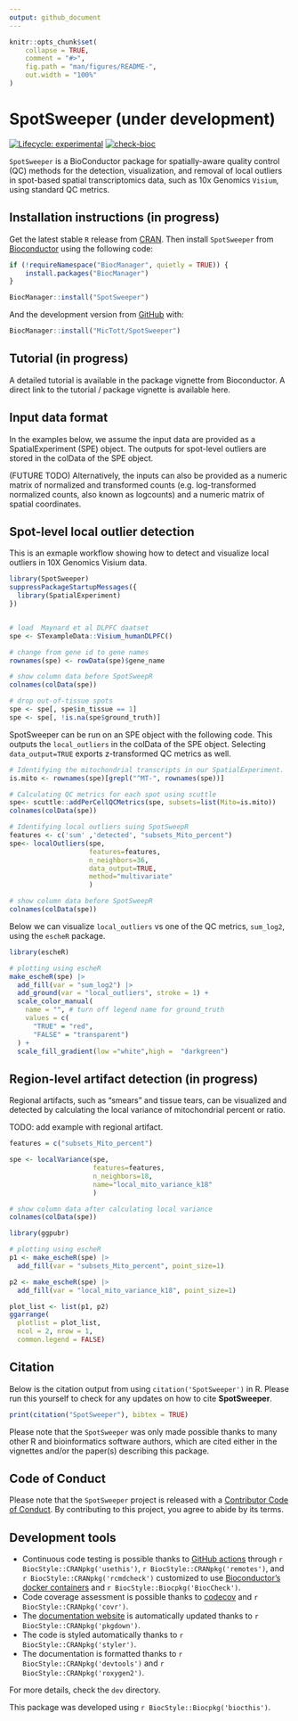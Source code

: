 ```yaml
---
output: github_document
---
```


<!-- README.md is generated from README.Rmd. Please edit that file -->

```r
knitr::opts_chunk$set(
    collapse = TRUE,
    comment = "#>",
    fig.path = "man/figures/README-",
    out.width = "100%"
)
```

# SpotSweeper (under development)

<!-- badges: start -->
[![Lifecycle: experimental](https://img.shields.io/badge/lifecycle-experimental-orange.svg)](https://lifecycle.r-lib.org/articles/stages.html#experimental)
[![check-bioc](https://github.com/MicTott/SpotSweeper/actions/workflows/check-bioc.yml/badge.svg)](https://github.com/MicTott/SpotSweeper/actions/workflows/check-bioc.yml)
<!-- badges: end -->

`SpotSweeper` is a BioConductor package for spatially-aware quality control (QC) methods for the detection, visualization, and removal of local outliers in spot-based spatial transcriptomics data, such as 10x Genomics `Visium`, using standard QC metrics. 

## Installation instructions (in progress)

Get the latest stable `R` release from [CRAN](http://cran.r-project.org/). Then install `SpotSweeper` from [Bioconductor](http://bioconductor.org/) using the following code:

```r
if (!requireNamespace("BiocManager", quietly = TRUE)) {
    install.packages("BiocManager")
}

BiocManager::install("SpotSweeper")
```

And the development version from [GitHub](https://github.com/MicTott/SpotSweeper) with:

```r
BiocManager::install("MicTott/SpotSweeper")
```

## Tutorial (in progress)

A detailed tutorial is available in the package vignette from Bioconductor. A direct link to the tutorial / package vignette is available here.

## Input data format
In the examples below, we assume the input data are provided as a SpatialExperiment (SPE) object. The outputs for spot-level outliers are stored in the colData of the SPE object.

(FUTURE TODO)
Alternatively, the inputs can also be provided as a numeric matrix of normalized and transformed counts (e.g. log-transformed normalized counts, also known as logcounts) and a numeric matrix of spatial coordinates.

## Spot-level local outlier detection

This is an exmaple workflow showing how to detect and visualize local outliers in 10X Genomics Visium data. 

```r
library(SpotSweeper)
suppressPackageStartupMessages({
  library(SpatialExperiment)
})


# load  Maynard et al DLPFC daatset
spe <- STexampleData::Visium_humanDLPFC()

# change from gene id to gene names
rownames(spe) <- rowData(spe)$gene_name

# show column data before SpotSweepR
colnames(colData(spe))

# drop out-of-tissue spots
spe <- spe[, spe$in_tissue == 1]
spe <- spe[, !is.na(spe$ground_truth)]
```

SpotSweeper can be run on an SPE object with the following code. This outputs the `local_outliers` in the colData of the SPE object. Selecting `data_output=TRUE` exports z-transformed QC metrics as well.

```r

# Identifying the mitochondrial transcripts in our SpatialExperiment.
is.mito <- rownames(spe)[grepl("^MT-", rownames(spe))]

# Calculating QC metrics for each spot using scuttle
spe<- scuttle::addPerCellQCMetrics(spe, subsets=list(Mito=is.mito))
colnames(colData(spe))

# Identifying local outliers suing SpotSweepR
features <- c('sum' ,'detected', "subsets_Mito_percent")
spe<- localOutliers(spe, 
                    features=features,
                    n_neighbors=36, 
                    data_output=TRUE,
                    method="multivariate"
                    )

# show column data before SpotSweepR
colnames(colData(spe))

```

Below we can visualize `local_outliers` vs one of the QC metrics, `sum_log2`, using the `escheR` package.

```r
library(escheR)

# plotting using escheR
make_escheR(spe) |> 
  add_fill(var = "sum_log2") |>
  add_ground(var = "local_outliers", stroke = 1) +
  scale_color_manual(
    name = "", # turn off legend name for ground_truth
    values = c(
      "TRUE" = "red",
      "FALSE" = "transparent")
  ) +
  scale_fill_gradient(low ="white",high =  "darkgreen")
```

## Region-level artifact detection (in progress)

Regional artifacts, such as "smears" and tissue tears, can be visualized and detected by calculating the local variance of mitochondrial percent or ratio. 

TODO: add example with regional artifact. 

```r

features = c("subsets_Mito_percent")

spe <- localVariance(spe, 
                     features=features,
                     n_neighbors=18, 
                     name="local_mito_variance_k18"
                     )

# show column data after calculating local variance
colnames(colData(spe))

```

```r
library(ggpubr)

# plotting using escheR
p1 <- make_escheR(spe) |> 
  add_fill(var = "subsets_Mito_percent", point_size=1)

p2 <- make_escheR(spe) |> 
  add_fill(var = "local_mito_variance_k18", point_size=1)

plot_list <- list(p1, p2)
ggarrange(
  plotlist = plot_list,
  ncol = 2, nrow = 1,
  common.legend = FALSE)
```

## Citation

Below is the citation output from using `citation('SpotSweeper')` in R. Please
run this yourself to check for any updates on how to cite __SpotSweeper__.

```r
print(citation("SpotSweeper"), bibtex = TRUE)
```

Please note that the `SpotSweeper` was only made possible thanks to many other R and bioinformatics software authors, which are cited either in the vignettes and/or the paper(s) describing this package.

## Code of Conduct

Please note that the `SpotSweeper` project is released with a [Contributor Code of Conduct](http://bioconductor.org/about/code-of-conduct/). By contributing to this project, you agree to abide by its terms.

## Development tools

* Continuous code testing is possible thanks to [GitHub actions](https://www.tidyverse.org/blog/2020/04/usethis-1-6-0/)  through `r BiocStyle::CRANpkg('usethis')`, `r BiocStyle::CRANpkg('remotes')`, and `r BiocStyle::CRANpkg('rcmdcheck')` customized to use [Bioconductor's docker containers](https://www.bioconductor.org/help/docker/) and `r BiocStyle::Biocpkg('BiocCheck')`.
* Code coverage assessment is possible thanks to [codecov](https://codecov.io/gh) and `r BiocStyle::CRANpkg('covr')`.
* The [documentation website](http://MicTott.github.io/SpotSweeper) is automatically updated thanks to `r BiocStyle::CRANpkg('pkgdown')`.
* The code is styled automatically thanks to `r BiocStyle::CRANpkg('styler')`.
* The documentation is formatted thanks to `r BiocStyle::CRANpkg('devtools')` and `r BiocStyle::CRANpkg('roxygen2')`.

For more details, check the `dev` directory.

This package was developed using `r BiocStyle::Biocpkg('biocthis')`.


